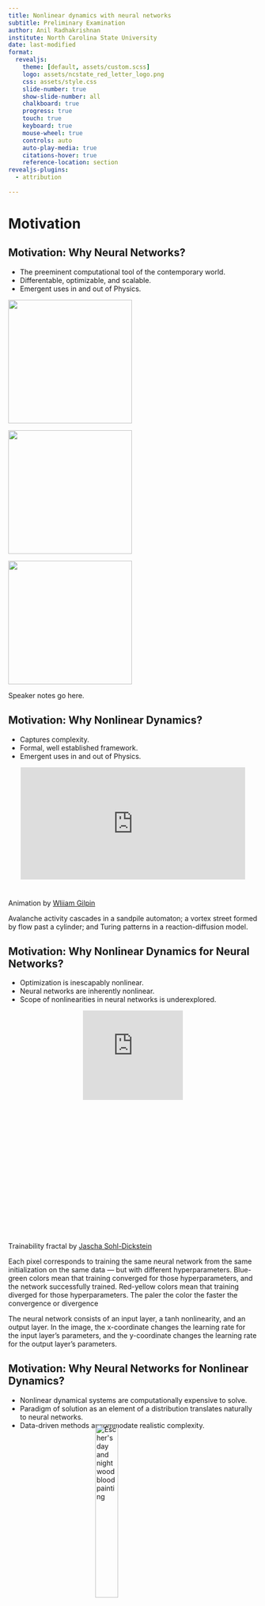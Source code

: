 ```yaml
---
title: Nonlinear dynamics with neural networks
subtitle: Preliminary Examination
author: Anil Radhakrishnan
institute: North Carolina State University
date: last-modified
format:
  revealjs:
    theme: [default, assets/custom.scss]
    logo: assets/ncstate_red_letter_logo.png
    css: assets/style.css
    slide-number: true
    show-slide-number: all
    chalkboard: true
    progress: true
    touch: true
    keyboard: true
    mouse-wheel: true
    controls: auto
    auto-play-media: true
    citations-hover: true
    reference-location: section
revealjs-plugins:
  - attribution
    
---
```

# Motivation
## Motivation: Why Neural Networks?
- The preeminent computational tool of the contemporary world.
- Differentable, optimizable, and scalable.
- Emergent uses in and out of Physics.

::: {layout-ncol=3}

![](assets/ChatGPT.png){fig-alt="ChatGPT" fig-align="left" width="250"}

![](assets/Microsoft_365_Copilot_Icon.png){fig-alt="CoPilot" fig-align="center" width="250"}

![](assets/netket.png){fig-alt="NetKet" fig-align="right" width="250"}

:::

::: {.notes}
Speaker notes go here.
:::
  
## Motivation: Why Nonlinear Dynamics?
- Captures complexity.
- Formal, well established framework.
- Emergent uses in and out of Physics.

<div style="padding:50% 0 0 0;position:relative;"><iframe src="https://player.vimeo.com/video/739921904?h=f803d0bbff&autoplay=1&loop=1&title=0&byline=0&portrait=0" style="position:absolute;top:0;left:5%;width:90%;height:90%;" frameborder="0" allow="autoplay; fullscreen; picture-in-picture" allowfullscreen></iframe></div><script src="https://player.vimeo.com/api/player.js"></script>

::: {.attribution}
Animation by [Wliiam Gilpin](https://github.com/williamgilpin/cphy)
:::

::: {.notes}
Avalanche activity cascades in a sandpile automaton; a vortex street formed by flow past a cylinder; and Turing patterns in a reaction-diffusion model.
:::

## Motivation: Why Nonlinear Dynamics for Neural Networks?
- Optimization is inescapably nonlinear.
- Neural networks are inherently nonlinear.
- Scope of nonlinearities in neural networks is underexplored.
  
<div style="padding:90% 0 0 0;position:relative;"><iframe src="https://player.vimeo.com/video/903855670?h=ca2b077023&autoplay=1&loop=1&title=0&byline=0&portrait=0" style="position:absolute;top:0;left:30%;width:40%;height:40%;" frameborder="0" allow="autoplay; fullscreen; picture-in-picture" allowfullscreen></iframe></div><script src="https://player.vimeo.com/api/player.js"></script>

::: {.attribution}
Trainability fractal by [Jascha Sohl-Dickstein](https://sohl-dickstein.github.io/2024/02/12/fractal.html)
:::
::: {.notes}
Each pixel corresponds to training the same neural network from the same initialization on the same data — but with different hyperparameters. Blue-green colors mean that training converged for those hyperparameters, and the network successfully trained. Red-yellow colors mean that training diverged for those hyperparameters. The paler the color the faster the convergence or divergence

The neural network consists of an input layer, a tanh nonlinearity, and an output layer. In the image, the x-coordinate changes the learning rate for the input layer’s parameters, and the y-coordinate changes the learning rate for the output layer’s parameters.
:::

## Motivation: Why Neural Networks for Nonlinear Dynamics?
- Nonlinear dynamical systems are computationally expensive to solve.
- Paradigm of solution as an element of a distribution translates naturally to neural networks.
- Data-driven methods accommodate realistic complexity.

<img src="assets/escher_day_night.png" alt="Escher's day and night wood blood painting" style="display: block; width: 30%; margin-top: -25px; margin-left: auto; margin-right: auto;">

  
::: {.attribution}
Day and Night by [M.C. Escher](https://www.wikiart.org/en/m-c-escher/day-and-night)
:::

# Background
## Background: Differentiable Computing
- Paradigm where programs can be differentiated end-to-end automatically, enabling optimizatio of parameters of the program.
- Techniques to differentiate through complex programs is more than just deep learning.
- Can be interpreted probabilistically or as a dynamical system.
![](figures/autodiff.png){fig-alt="autodifferentiation diagram" width=80% }


## Background: Neural Networks

![](figures/NN.png){fig-alt="Neural Network diagram" width=80%}
$$
\newcommand{\defeq}{\mathrel{\mathop:}=}
\newcommand{\R}{\mathbb{R}}
\newcommand{\Param}{\mathcal{P}}
$$

$$\varphi: \R^d \rightarrow \R^N_L \qquad T^l: \R^{N_{l-1}}\rightarrow \R^{N_{l}} \qquad \rho: \R\rightarrow \R$$
$$x \in \R^d \qquad W^l \in \R^{N_l\times N_{l-1}} \qquad b^l \in \R^{N_l}$$

## Background: Backpropagation

Consider a differentiable cost function $C$,

:::: {layout="[ 40, 60 ]"}

::: {#first-column}
$$
\begin{eqnarray*}
\delta^L =& \nabla_{\varphi}C\odot\rho'(T^L)\\
\delta^l =& ((w^{l+1})^\intercal \delta^{l+1} ))\odot\rho'(T^l)\\
\dfrac{\partial C}{\partial b^l_j} =& \delta_j^l \\
\dfrac{\partial C}{\partial w^l_{jk}} =& T^{l-1}_k\delta_j^l \\
\end{eqnarray*}
$$
:::

::: {#second-column}
![](figures/backprop_zoomed.png){fig-alt="backprop diagram" fig-align="right" width=80%}
:::
::::
The tunable parameters can then be updated by:
$\Param\gets \Param -\eta \nabla_{\Param}C$

## Background: Loss Functions
- Neural networks compute a probability distribution on the data space. 
- Our objective is maximize the likihood the assigned to emperical data.
-Constructing a suitable differentiable loss function gives the path to optimization of a neural network.
Common loss functions include:
  - Mean Squared Error $\mathcal{L}(\theta) = \sum_{i=1}^N (y_i - f(x_i;\theta))^2$
  - Cross Entropy $\mathcal{L}(\theta) = -\sum_{i=1}^N y_i \log(f(x_i;\theta))$
  - Kullback-Leibler Divergence $\mathcal{L}(\theta) = \sum_{i=1}^N y_i \log\left(\dfrac{y_i}{f(x_i;\theta)}\right)$
  
Loss functions are combined and regularized to balance the tradeoff between model complexity and data fit.

## Background: Optimization
- To find the best model parametrization, we minimize the loss function with respect to the model parameters. 
- That is we compute, $\mathcal{L^\star} \defeq \inf_{\theta \in \Theta} \mathcal{L}(\theta)$ assuming an infimum exists.
- To converge to a minima the optimizer needs an oracle $\mathcal{O}$, i.e. evaluation of the Loss function, its gradients, or higher order derivatives.
Then, for an algortihm $\mathcal{A}$,
$$
  \theta ^ {t+1} 
  \defeq \mathcal{A}(\theta ^ 0, \ldots, \theta ^ t, 
    \mathcal{O}(\theta ^ 0), \ldots, \mathcal{O}(\theta ^ t), \lambda),
$$
where $\lambda \in \Lambda$ is a hyperparameter.

Stochastic Gradient Descent, Adam, and RMSProp are common optimization algorithms for training neural networks.

## Background: Meta-Learning

:::: {layout="[ 70, 30 ]"}

::: {#first-column}
- Meta-learning or learning to learn tries to improve the learning algorithm itself given the experience of mutiple learning episodes.
- During base learning , an inner learning algorithm solves a task defined by a dataset and objective. 
- During meta-learning , an outer algorithm updates the inner learning algorithm such that the model it learns improves an outer objective.
:::

::: {#second-column}
![](figures/Metalearning.png){fig-alt="metalearning" fig-align="center" width=80%}
:::
::::
Algorithms for meta-learning are still in a nascent stage with significant computational overhead.

::: {.attribution}
Figure by [Dr. John Lindner ](https://www.nature.com/articles/s41598-023-40766-6)
:::

## Background: Physics-Informed Neural Networks(PiNNs)
PiNNs allow for synthesyzing data with partial differential equation constraints.


# Metalearning Activation functions
<script type="text/javascript" src="https://d1bxh8uas1mnw7.cloudfront.net/assets/embed.js"></script><div class="altmetric-embed" data-badge-type="large-donut" data-altmetric-id="126463806"></div>

## Foundation

## Insight

## Methodology

## Results (Published and Patented)

## Conclusions

## Speculations

# Background Deux

## Background: Coordinates matter

<video width="700" height="500" loop style="display: block; margin-left: auto; margin-right: auto;">
  <source src="figures/coordinates.webm" type="video/webm">
  Your browser does not support the video tag.
</video>
## Background: Pontryagin's Maximum Principle

## Background: Model Predictive Control

## Background: Chaos

## Background: Chaos Control

## Background: Pendulum
The career of a young theoretical physicist consists of treating the harmonic oscillator in ever-increasing levels of abstraction. - Sidney Coleman

## Background: Kuramoto Oscillator

## Background: Array Systems

## Background: Stochasticity and noise

# Neural Network control of chaos
## Foundation

## Insight

## Methodology

## Results (Preliminary)

## Future Work

## Speculation

# Background (For the last time I promise)
## Background: Symmetries

## Background: Dynamical Systems

## Background: Controllers for Dynamical systems

## Background: Group Equivariant Neural Networks

# Symmetries of controllers
## Foundation

## Insight

## Methodology

## Expectation

# Conclusions

## Conclusion

## Deliverables

<!-- 


## Code Highlighting

For continuous highlighting, use `from-to` (`6-8`).

For discontinuous highlighting, use `line1, line2, ...` (`1, 4`).

To highlight lines in a progressive manner, use `range1|range2` (`|6-8|1,4|`). 

```.python
import numpy as np
import matplotlib.pyplot as plt

r = np.arange(0, 2, 0.01)
theta = 2 * np.pi * r
fig, ax = plt.subplots(subplot_kw={'projection': 'polar'})
ax.plot(theta, r)
ax.set_rticks([0.5, 1, 1.5, 2])
ax.grid(True)
plt.show()
```

<https://quarto.org/docs/presentations/revealjs/#code-blocks>

## Enable more revealjs features

The theme is built ontop of Quarto's `revealjs` implementation. So, any [features](https://quarto.org/docs/presentations/revealjs/) of available are also usable within the theme. For example, if we wanted to incorporate the [chalkboard](https://quarto.org/docs/presentations/revealjs/presenting.html#chalkboard) feature. We would use:

```yaml
format:
  ncsu-revealjs: 
    chalkboard: true
```

## Summary {#sec-summary}

### NCSU-themed presentation slide deck

The Quarto NCSU Revealjs theme is an extension of Reveal.js and
offers all of its [features](https://quarto.org/docs/presentations/revealjs/) in the context of being brand friendly to North Carolina State University.

Install the theme without this template:

```bash
quarto install extension ParticularlyPythonicBS/ncsu-revealjs
```

Install the theme with the template being present:

```bash
quarto use template ParticularlyPythonicBS/ncsu-revealjs
```

You can learn more about using RevealJS with Quarto at: <https://quarto.org/docs/presentations/revealjs/> -->